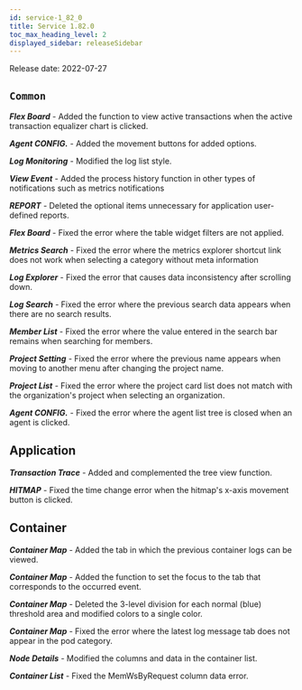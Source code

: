 ```yaml
---
id: service-1_82_0
title: Service 1.82.0
toc_max_heading_level: 2
displayed_sidebar: releaseSidebar
---
```



Release date: 2022-07-27

## `Common`

**_Flex Board_** - Added the function to view active transactions when the active transaction equalizer chart is clicked.

**_Agent CONFIG._** - Added the movement buttons for added options.

**_Log Monitoring_** - Modified the log list style.

**_View Event_** - Added the process history function in other types of notifications such as metrics notifications

**_REPORT_** - Deleted the optional items unnecessary for application user-defined reports.

**_Flex Board_** - Fixed the error where the table widget filters are not applied.

**_Metrics Search_** - Fixed the error where the metrics explorer shortcut link does not work when selecting a category without meta information

**_Log Explorer_** - Fixed the error that causes data inconsistency after scrolling down.

**_Log Search_** - Fixed the error where the previous search data appears when there are no search results.

**_Member List_** - Fixed the error where the value entered in the search bar remains when searching for members.

**_Project Setting_** - Fixed the error where the previous name appears when moving to another menu after changing the project name.

**_Project List_** - Fixed the error where the project card list does not match with the organization's project when selecting an organization.

**_Agent CONFIG._** - Fixed the error where the agent list tree is closed when an agent is clicked.

## Application

**_Transaction Trace_** - Added and complemented the tree view function.

**_HITMAP_** - Fixed the time change error when the hitmap's x-axis movement button is clicked.

## Container

**_Container Map_** - Added the tab in which the previous container logs can be viewed.

**_Container Map_** - Added the function to set the focus to the tab that corresponds to the occurred event.

**_Container Map_** - Deleted the 3-level division for each normal (blue) threshold area and modified colors to a single color.

**_Container Map_** - Fixed the error where the latest log message tab does not appear in the pod category.

**_Node Details_** - Modified the columns and data in the container list.

**_Container List_** - Fixed the MemWsByRequest column data error.
